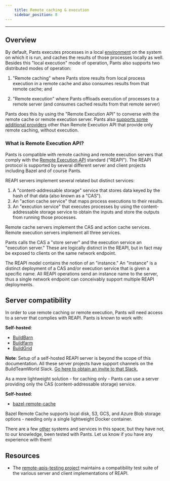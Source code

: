 ```yaml
---
    title: Remote caching & execution
    sidebar_position: 8
---
```


---

## Overview

By default, Pants executes processes in a local [environment](../environments.mdx) on the system on which it is run, and caches the results of those processes locally as well. Besides this "local execution" mode of operation, Pants also supports two distributed modes of operation:

1. "Remote caching" where Pants store results from local process execution in a remote cache and also consumes results from that remote cache; and

2. "Remote execution" where Pants offloads execution of processes to a remote server (and consumes cached results from that remote server)

Pants does this by using the "Remote Execution API" to converse with the remote cache or remote execution server. Pants also [supports some additional providers](./remote-caching.mdx) other than Remote Execution API that provide only remote caching, without execution.

### What is Remote Execution API?

Pants is compatible with remote caching and remote execution servers that comply with the [Remote Execution API](https://github.com/bazelbuild/remote-apis) standard ("REAPI"). The REAPI protocol is supported by several different server and client projects including Bazel and of course Pants.

REAPI servers implement several related but distinct services:

1. A "content-addressable storage" service that stores data keyed by the hash of that data (also known as a "CAS").
2. An "action cache service" that maps process executions to their results.
3. An "execution service" that executes processes by using the content-addressable storage service to obtain the inputs and store the outputs from running those processes.

Remote cache servers implement the CAS and action cache services. Remote execution servers implement all three services.

Pants calls the CAS a "store server" and the execution service an "execution server." These are logically distinct in the REAPI, but in fact may be exposed to clients on the same network endpoint.

The REAPI model contains the notion of an "instance." An "instance" is a distinct deployment of a CAS and/or execution service that is given a specific name. All REAPI operations send an instance name to the server, thus a single network endpoint can conceivably support multiple REAPI deployments.

## Server compatibility

In order to use remote caching or remote execution, Pants will need access to a server that complies with REAPI. Pants is known to work with:

**Self-hosted**:

- [BuildBarn](https://github.com/buildbarn/bb-remote-execution)
- [Buildfarm](https://github.com/bazelbuild/bazel-buildfarm/)
- [BuildGrid](https://buildgrid.build/)

**Note**: Setup of a self-hosted REAPI server is beyond the scope of this documentation. All these server projects have support channels on the BuildTeamWorld Slack. [Go here to obtain an invite to that Slack.](https://bit.ly/2SG1amT)

As a more lightweight solution - for caching only - Pants can use a server providing only the CAS (content-addressable storage) service.

**Self-hosted**:

- [bazel-remote-cache](https://github.com/buchgr/bazel-remote)

Bazel Remote Cache supports local disk, S3, GCS, and Azure Blob storage options - needing only a single lightweight Docker container.

There are a few [other](https://github.com/bazelbuild/remote-apis) systems and services in this space, but they have not, to our knowledge, been tested with Pants. Let us know if you have any experience with them!

## Resources

- The [remote-apis-testing project](https://gitlab.com/remote-apis-testing/remote-apis-testing) maintains a compatibility test suite of the various server and client implementations of REAPI.
